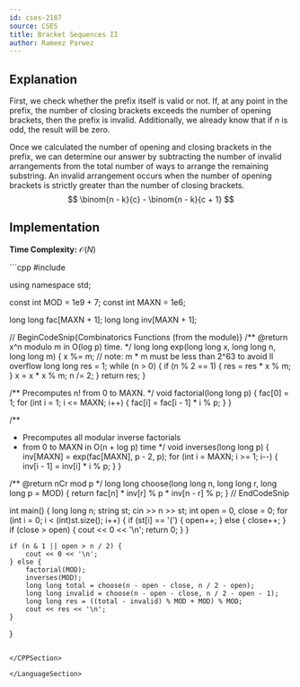 ```yaml
---
id: cses-2187
source: CSES
title: Bracket Sequences II
author: Rameez Parwez
---
```


## Explanation

First, we check whether the prefix itself is valid or not. If, at any point in the prefix, the number of closing
brackets exceeds the number of opening brackets, then the prefix is invalid. Additionally, we already know
that if $n$ is odd, the result will be zero.

Once we calculated the number of opening and closing brackets in the prefix, we can determine our answer by subtracting the number of invalid arrangements from the total number of ways to arrange the remaining substring. An invalid arrangement occurs when the number of opening brackets is strictly greater than the number of closing brackets.
$$
\binom{n - k}{c} - \binom{n - k}{c + 1}
$$

## Implementation

**Time Complexity:** $\mathcal{O} (N)$

<LanguageSection>

<CPPSection>
```cpp
#include <iostream>

using namespace std;

const int MOD = 1e9 + 7;
const int MAXN = 1e6;

long long fac[MAXN + 1];
long long inv[MAXN + 1];

// BeginCodeSnip{Combinatorics Functions (from the module)}
/** @return x^n modulo m in O(log p) time. */
long long exp(long long x, long long n, long long m) {
	x %= m;  // note: m * m must be less than 2^63 to avoid ll overflow
	long long res = 1;
	while (n > 0) {
		if (n % 2 == 1) { res = res * x % m; }
		x = x * x % m;
		n /= 2;
	}
	return res;
}

/** Precomputes n! from 0 to MAXN. */
void factorial(long long p) {
	fac[0] = 1;
	for (int i = 1; i <= MAXN; i++) { fac[i] = fac[i - 1] * i % p; }
}

/**
 * Precomputes all modular inverse factorials
 * from 0 to MAXN in O(n + log p) time
 */
void inverses(long long p) {
	inv[MAXN] = exp(fac[MAXN], p - 2, p);
	for (int i = MAXN; i >= 1; i--) { inv[i - 1] = inv[i] * i % p; }
}

/** @return nCr mod p */
long long choose(long long n, long long r, long long p = MOD) {
	return fac[n] * inv[r] % p * inv[n - r] % p;
}
// EndCodeSnip

int main() {
	long long n;
	string st;
	cin >> n >> st;
	int open = 0, close = 0;
	for (int i = 0; i < (int)st.size(); i++) {
		if (st[i] == '(') {
			open++;
		} else {
			close++;
		}
		if (close > open) {
			cout << 0 << '\n';
			return 0;
		}
	}

	if (n & 1 || open > n / 2) {
		cout << 0 << '\n';
	} else {
		factorial(MOD);
		inverses(MOD);
		long long total = choose(n - open - close, n / 2 - open);
		long long invalid = choose(n - open - close, n / 2 - open - 1);
		long long res = ((total - invalid) % MOD + MOD) % MOD;
		cout << res << '\n';
	}
}
```

</CPPSection>

</LanguageSection>